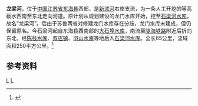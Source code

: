 {{Infobox River
  | river_name      = 龙梁河
  | image_name      =
  | image_size      = 
  | caption         = 
  | origin          = [[江苏省|江苏省]][[东海县|东海县]]西南[[大石埠水库|大石埠水库]]
  | mouth           = 江苏省东海县北部[[石梁河水库|石梁河水库]]
  | basin_countries = {{PRC}}
  | length          = 65 公里
  | elevation       = 
  | mouth_elevation = 
  | discharge       = 
  | watershed       = 250 平方公里
}}
'''龙梁河'''，位于[[中国|中国]][[江苏省|江苏省]][[东海县|东海县]]西部，是[[新沭河|新沭河]]右岸支流，为一条人工开挖的等高截水西南至东北走向河道。原计划从规划建设的龙门水库开始，挖至[[石梁河水库|石梁河水库]]，故名“龙梁河”。后由于苏鲁两省对修建龙门水库存在分歧，龙门水库未建成，但仍保留原名。今石梁河起自东海县西南部的[[大石埠水库|大石埠水库]]，南流至[[陇海铁路|陇海铁路]]附近后折向东北，经[[陈栈水库|陈栈水库]]、[[双店镇|双店镇]]、[[羽山水库|羽山水库]]等地后入[[石梁河水库|石梁河水库]]。全长65公里，流域面积250平方公里。<ref name="中国河湖大典">{{cite book zh |author=《[[中国河湖大典|中国河湖大典]]》编纂委员会 |title=《中国河湖大典·淮河卷》 |format=M |edition=1 |location=北京 |publisher=中国水利水电出版社 |date=2010年9月 |pages=215页 |id= ISBN 978-7-5084-7953-8}}</ref>

==参考资料==
{{reflist}}

[[Category:沂沭泗河水系|L]]
[[Category:江苏河流|L]]